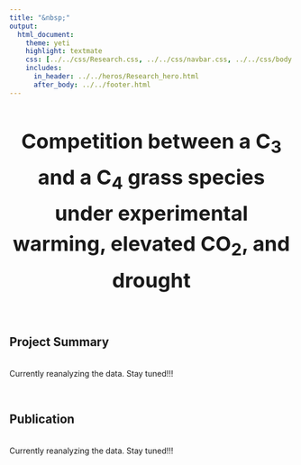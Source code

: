 ```yaml
---
title: "&nbsp;"
output:
  html_document:
    theme: yeti
    highlight: textmate
    css: [../../css/Research.css, ../../css/navbar.css, ../../css/body.css]
    includes:
      in_header: ../../heros/Research_hero.html
      after_body: ../../footer.html
---
```


<style>
h1 {text-align: center !important; 
   font-weight: bold !important; 
   font-size: 36px !important;
   line-height: 1.5em;}
   
h2 {font-weight: bold !important;} 
   
.External_link{
  border-radius: 5px;
  border: none;
  text-align: center;
  text-decoration: none;
  display: inline-block;
  width: 60px;
}
</style>

# Competition between a C~3~ and a C~4~ grass species under experimental warming, elevated CO~2~, and drought 

<br>

## Project Summary
<div style="height: 0.25em;"></div>

Currently reanalyzing the data. Stay tuned!!!

<br>

## Publication
<div style="height: 0.25em;"></div>

Currently reanalyzing the data. Stay tuned!!!


